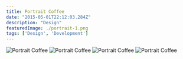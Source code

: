 ```yaml
---
title: Portrait Coffee
date: "2015-05-01T22:12:03.284Z"
description: "Design"
featuredImage: ./portrait-1.png
tags: ['Design', 'Development']
---
```


![Portrait Coffee](./portrait-1.png)
![Portrait Coffee](./portrait-2.png)
![Portrait Coffee](./portrait-3.png)
![Portrait Coffee](./portrait-4.png)
